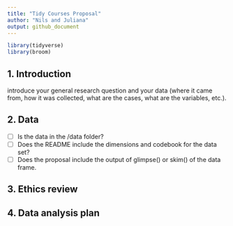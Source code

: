 ```yaml
---
title: "Tidy Courses Proposal"
author: "Nils and Juliana"
output: github_document
---
```


```r
library(tidyverse)
library(broom)
```

## 1. Introduction
introduce your general research question and your data (where it came from, how it was collected, what are the cases, what are the variables, etc.).


## 2. Data
- [ ] Is the data in the /data folder?
- [ ] Does the README include the dimensions and codebook for the data set?
- [ ] Does the proposal include the output of glimpse() or skim() of the data frame.



## 3. Ethics review


## 4. Data analysis plan



